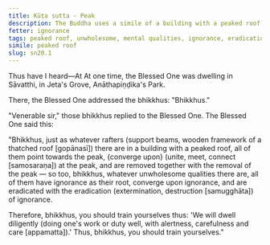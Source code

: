 ```yaml
---
title: Kūṭa sutta - Peak
description: The Buddha uses a simile of a building with a peaked roof to illustrate how all unwholesome qualities have ignorance as their root, converge upon ignorance, and are eradicated with the eradication of ignorance.
fetter: ignorance
tags: peaked roof, unwholesome, mental qualities, ignorance, eradication, diligence, sn, sn12-21, sn20
simile: peaked roof
slug: sn20.1
---
```


Thus have I heard—At At one time, the Blessed One was dwelling in Sāvatthi, in Jeta's Grove, Anāthapiṇḍika's Park.

There, the Blessed One addressed the bhikkhus: "Bhikkhus."

"Venerable sir," those bhikkhus replied to the Blessed One. The Blessed One said this:

"Bhikkhus, just as whatever rafters (support beams, wooden framework of a thatched roof [gopānasī]) there are in a building with a peaked roof, all of them point towards the peak, \{converge upon} (unite, meet, connect [samosaraṇa]) at the peak, and are removed together with the removal of the peak — so too, bhikkhus, whatever unwholesome qualities there are, all of them have ignorance as their root, converge upon ignorance, and are eradicated with the eradication (extermination, destruction [samugghāta]) of ignorance.

Therefore, bhikkhus, you should train yourselves thus: 'We will dwell diligently (doing one's work or duty well, with alertness, carefulness and care [appamatta]).' Thus, bhikkhus, you should train yourselves."